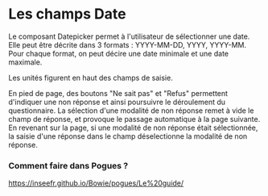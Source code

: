 # Les champs Date

Le composant Datepicker permet à l'utilisateur de sélectionner une date.
Elle peut être décrite dans 3 formats : YYYY-MM-DD, YYYY, YYYY-MM.
Pour chaque format, on peut décire une date minimale et une date maximale.

Les unités figurent en haut des champs de saisie.

En pied de page, des boutons "Ne sait pas" et "Refus" permettent d'indiquer une non réponse et ainsi poursuivre le déroulement du questionnaire.
La sélection d'une modalité de non réponse remet à vide le champ de réponse, et provoque le passage automatique à la page suivante.
En revenant sur la page, si une modalité de non réponse était sélectionnée, la saisie d'une réponse dans le champ déselectionne la modalité de non réponse.

### Comment faire dans Pogues ?

https://inseefr.github.io/Bowie/pogues/Le%20guide/
